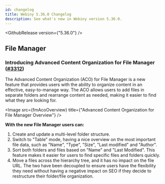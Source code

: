```yaml
---
id: changelog
title: Webiny 5.36.0 Changelog
description: See what's new in Webiny version 5.36.0.
---
```



<GithubRelease version={"5.36.0"} />

## File Manager

### Introducing Advanced Content Organization for File Manager ([#3312](https://github.com/webiny/webiny-js/pull/3312))

The Advanced Content Organization (ACO) for File Manager is a new feature that provides users with the ability to organize content in an effective, easy-to-manage way. The ACO allows users to add files in separate folders and rearrange content as needed, making it easier to find what they are looking for.

<Image src={fmAcoOverview} title={"Advanced Content Organization for File Manager Overview"} />

**With the new File Manager users can:**

1. Create and update a multi-level folder structure.
2. Switch to "Table" mode, having a nice overview on the most important file data, such as "Name", "Type", "Size", "Last modified" and "Author". 
3. Sort both folders and files based on "Name" and "Last Modified". This feature makes it easier for users to find specific files and folders quickly.
4. Move a files across the hierarchy tree, and it has no impact on the file URL. The two have been decoupled to ensure users have the flexibility they need without having a negative impact on SEO if they decide to restructure their folder/file organization.
